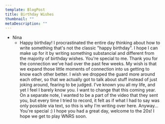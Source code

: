 ```yaml
---
template: BlogPost
title: Birthday Wishes
thumbnail: ""
metaDescription: ""
---
```


- Nina
  - Happy birthday! I procrastinated the entire day thinking about how to write
    something that's not the classic "happy birthday". I hope I can make up for
it by writing something substancial and different from the majority of birthday
wishes. You're special to me. Thank you for the connection we've had over the
past few weeks. My wish is that we expand those little moments of connection
into us getting to know each other better. I wish we dropped the guard more
around each other, so that we actually got to talk about stuff instead of just
joking around, fearing to be judged. I've known you all my life, and yet I feel
I barely know you. I want to change that this coming year. On a separate note, I
wanted to be a part of the video that they sent you, but every time I tried to
record, it felt as if what I had to say was only possible via text, so this is
why I'm writing over here. Anyway... You're special :) I hope you had a great
day, welcome to the 20s! I hope we get to play WNRS soon. 
